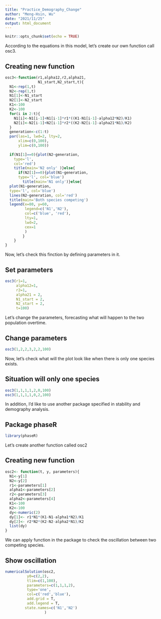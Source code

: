 ```yaml
---
title: "Practice_Demography_Change"
author: "Meng-Hsin, Wu"
date: "2021/11/25"
output: html_document
---
```


```r
knitr::opts_chunk$set(echo = TRUE)
```

According to the equations in this model, let's create our own function call osc3.

Creating new function
---
```r
osc3<-function(r1,alpha12,r2,alpha21,
               N1_start,N2_start,t){
  N1<-rep(1,t)
  N2<-rep(1,t)
  N1[1]<-N1_start
  N2[1]<-N2_start
  K1<-100
  K2<-100
  for(i in 2:t){
    N1[i]<-N1[i-1]+N1[i-1]*r1*((K1-N1[i-1]-alpha12*N2)/K1)
    N2[i]<-N2[i-1]+N2[i-1]*r2*((K2-N2[i-1]-alpha21*N1)/K2)
  }
  generation<-c(1:t)
  par(las=1, lwd=2, lty=2,
      xlim=c(0,100),
      ylim=c(0,100))
  
  if(N1[1]==0){plot(N2~generation,
    type='l', 
    col='red')
    title(main='N2 only' )}else{
      if(N2[1]==0){plot(N1~generation,
      type='l', col='blue')
        title(main='N1 only')}else{
  plot(N1~generation,
  type='l', col='blue')
  lines(N2~generation, col='red')
  title(main='Both species competing')
  legend(x=80, y=60,
         legend=c('N1','N2'),
         col=c('blue', 'red'),
         lty=1,
         lwd=2,
         cex=1
         )
        }
    }
}
```

Now, let's check this finction by defining parameters in it.

Set parameters
---
```r
osc3(r1=1,
     alpha12=1,
     r2=1,
     alpha21 = 2,
     N1_start = 2,
     N2_start = 2,
     t=100)


```

Let's change the parameters, forecasting what will happen to the two population overtime.

Change parameters
---
```r
osc3(1,2,2,3,2,2,100)


```

Now, let's check what will the plot look like when there is only one species exists.

Situation will only one species
---
```r

osc3(1,1,1,1,2,0,100)
osc3(1,1,1,1,0,2,100)


```

In addition, I'd like to use another package specified in stability and demography analysis.

Package phaseR
---
```R
library(phaseR)
```
Let's create another function called osc2

Creating new function
---
```R
osc2<- function(t, y, parameters){
  N1<-y[1]
  N2<-y[2]
  r1<-parameters[1]
  alpha1<-parameters[2]
  r2<-parameters[3]
  alpha2<-parameters[4]
  K1<-100
  K2<-100
  dy<-numeric(2)
  dy[1]<- r1*N1*(K1-N1-alpha1*N2)/K1
  dy[2]<- r2*N2*(K2-N2-alpha2*N1)/K2
  list(dy)
}

```

We can apply function in the package to check the oscillation between two competing species.

Show oscillation
---
```R
numericalSolution(osc2, 
          y0=c(2,2),
          tlim=c(1,100),
          parameters=c(1,1,1,2),
          type='one',
          col=c('red','blue'),
          add.grid = T,
          add.legend = T,
         state.names=c('N1','N2')
                  )

```


